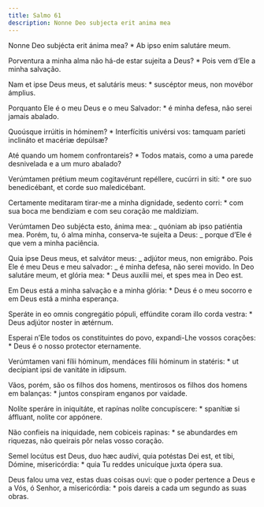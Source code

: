 ```yaml
---
title: Salmo 61
description: Nonne Deo subjecta erit anima mea
---
```


<div class="side-by-side not-content">

Nonne Deo subjécta erit ánima mea? \* Ab ipso enim salutáre meum.

Porventura a minha alma não há-de estar sujeita a Deus? \* Pois vem d’Ele a minha salvação.

Nam et ipse Deus meus, et salutáris meus: \* suscéptor meus, non movébor ámplius.

Porquanto Ele é o meu Deus e o meu Salvador: \* é minha defesa, não serei jamais abalado.

Quoúsque irrúitis in hóminem? \* Interfícitis univérsi vos: tamquam paríeti inclináto et macériæ depúlsæ?

Até quando um homem confrontareis? \* Todos matais, como a uma parede desnivelada e a um muro abalado?

Verúmtamen prétium meum cogitavérunt repéllere, cucúrri in siti: \* ore suo benedicébant, et corde suo maledicébant.

Certamente meditaram tirar-me a minha dignidade, sedento corri: \* com sua boca me bendiziam e com seu coração me maldiziam.

Verúmtamen Deo subjécta esto, ánima mea: _ quóniam ab ipso patiéntia mea. Porém, tu, ó alma minha, conserva-te sujeita a Deus: _ porque d’Ele é que vem a minha paciência.

Quia ipse Deus meus, et salvátor meus: _ adjútor meus, non emigrábo. Pois Ele é meu Deus e meu salvador: _ é minha defesa, não serei movido. In Deo salutáre meum, et glória mea: \* Deus auxílii mei, et spes mea in Deo est.

Em Deus está a minha salvação e a minha glória: \* Deus é o meu socorro e em Deus está a minha esperança.

Speráte in eo omnis congregátio pópuli, effúndite coram illo corda vestra: \* Deus adjútor noster in ætérnum.

Esperai n’Ele todos os constituintes do povo, expandi-Lhe vossos corações: \* Deus é o nosso protector eternamente.

Verúmtamen vani fílii hóminum, mendáces fílii hóminum in statéris: \* ut decípiant ipsi de vanitáte in idípsum.

Vãos, porém, são os filhos dos homens, mentirosos os filhos dos homens em balanças: \* juntos conspiram enganos por vaidade.

Nolíte speráre in iniquitáte, et rapínas nolíte concupíscere: \* spanítiæ si áffluant, nolíte cor appónere.

Não confieis na iniquidade, nem cobiceis rapinas: \* se abundardes em riquezas, não queirais pôr nelas vosso coração.

Semel locútus est Deus, duo hæc audívi, quia potéstas Dei est, et tibi, Dómine, misericórdia: \* quia Tu reddes unicuíque juxta ópera sua.

Deus falou uma vez, estas duas coisas ouvi: que o poder pertence a Deus e a Vós, ó Senhor, a misericórdia: \* pois dareis a cada um segundo as suas obras.

</div>
